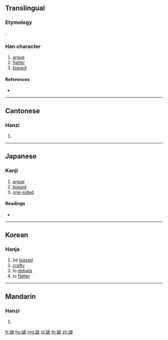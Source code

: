 {{character info/new}}
{{also|诐}}
==Translingual==

===Etymology===
{{Han etyl}}
{{Han compound|皮|言|c1=p|c2=s|ls=psc}}.

===Han character===
{{Han char|rn=149|rad=言|as=05|sn=12|canj=YRDHE|four=04647|ids=⿰訁皮}}

# [[argue]]
# [[flatter]]
# [[biased]]

====References====
* {{Han ref|kx=1155.100|dkj=35384|dj=1621.010|hdz=63960.020|uh=8A56|ud=35414|bh=B647|bd=46663}}

----

==Cantonese==

===Hanzi===
{{yue-hanzi|jyut=|y=bei1, bei3|sim=诐}}

# {{defn|lang=yue|sort=言05}}

----

==Japanese==

===Kanji===
{{ja-kanji|grade=|rs=言05}}

# [[argue]]
# [[biased]]
# [[one-sided]]

====Readings====
* {{ja-readings|on=[[ひ]] (hi), [[は]] (ha)|kun=[[かたよる]] (katayoru)|nanori=}}

----

==Korean==

===Hanja===
{{ko-hanja|hangeul=피|eumhun=|rv=pi|mr=p'i|y=phi}}

# be [[biased]]
# [[crafty]]
# to [[debate]]
# to [[flatter]]

----

==Mandarin==

===Hanzi===
{{cmn-hanzi|sim=诐|pin=[[bì]] ([[bi4]])|wg=pi<sup>4</sup>}}

# {{defn|lang=cmn|sort=言05}}

[[fr:詖]]
[[hu:詖]]
[[mg:詖]]
[[pl:詖]]
[[th:詖]]
[[zh:詖]]